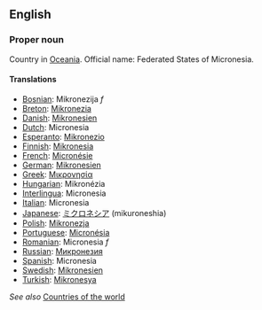==English==

===Proper noun===

Country in [[Oceania]]. Official name: Federated States of Micronesia.

====Translations====
*[[Bosnian]]: Mikronezija ''f''
*[[Breton]]: [[Mikronezia]]
*[[Danish]]: [[Mikronesien]]
*[[Dutch]]: Micronesia
*[[Esperanto]]: [[Mikronezio]]
*[[Finnish]]: [[Mikronesia]]
*[[French]]: [[Micronésie]]
*[[German]]: [[Mikronesien]]
*[[Greek]]: [[Μικρονησία]]
*[[Hungarian]]: Mikronézia
*[[Interlingua]]: Micronesia
*[[Italian]]: Micronesia
*[[Japanese]]: [[ミクロネシア]] (mikuroneshia)
*[[Polish]]: [[Mikronezja]]
*[[Portuguese]]: [[Micronésia]]
*[[Romanian]]: Micronesia ''f''
*[[Russian]]: [[Микронезия]]
*[[Spanish]]: Micronesia
*[[Swedish]]: [[Mikronesien]]
*[[Turkish]]: [[Mikronesya]]

''See also'' [[Countries of the world]]